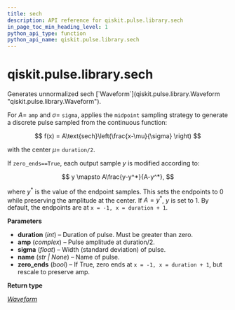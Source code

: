```yaml
---
title: sech
description: API reference for qiskit.pulse.library.sech
in_page_toc_min_heading_level: 1
python_api_type: function
python_api_name: qiskit.pulse.library.sech
---
```


<span id="qiskit-pulse-library-sech" />

# qiskit.pulse.library.sech

<Function id="qiskit.pulse.library.sech" github="https://github.com/qiskit/qiskit/tree/stable/0.24/qiskit/pulse/library/discrete.py" signature="sech(duration, amp, sigma, name=None, zero_ends=True)">
  Generates unnormalized sech [`Waveform`](qiskit.pulse.library.Waveform "qiskit.pulse.library.Waveform").

  For $A=$ `amp` and $\sigma=$ `sigma`, applies the `midpoint` sampling strategy to generate a discrete pulse sampled from the continuous function:

  $$
  f(x) = A\text{sech}\left(\frac{x-\mu}{\sigma} \right)
  $$

  with the center $\mu=$ `duration/2`.

  If `zero_ends==True`, each output sample $y$ is modified according to:

  $$
  y \mapsto A\frac{y-y^*}{A-y^*},
  $$

  where $y^*$ is the value of the endpoint samples. This sets the endpoints to $0$ while preserving the amplitude at the center. If $A=y^*$, $y$ is set to $1$. By default, the endpoints are at `x = -1, x = duration + 1`.

  **Parameters**

  *   **duration** (*int*) – Duration of pulse. Must be greater than zero.
  *   **amp** (*complex*) – Pulse amplitude at duration/2.
  *   **sigma** (*float*) – Width (standard deviation) of pulse.
  *   **name** (*str | None*) – Name of pulse.
  *   **zero\_ends** (*bool*) – If True, zero ends at `x = -1, x = duration + 1`, but rescale to preserve amp.

  **Return type**

  [*Waveform*](qiskit.pulse.library.Waveform "qiskit.pulse.library.waveform.Waveform")
</Function>

